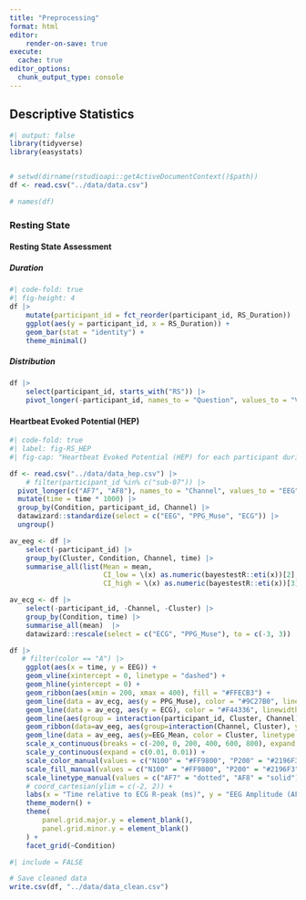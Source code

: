 ```yaml
---
title: "Preprocessing"
format: html
editor:
    render-on-save: true
execute:
  cache: true
editor_options: 
  chunk_output_type: console
---
```


## Descriptive Statistics


```r
#| output: false
library(tidyverse)
library(easystats)


# setwd(dirname(rstudioapi::getActiveDocumentContext()$path))
df <- read.csv("../data/data.csv")

# names(df)
```


### Resting State



#### Resting State Assessment

##### Duration

```r
#| code-fold: true
#| fig-height: 4
df |>
    mutate(participant_id = fct_reorder(participant_id, RS_Duration)) |>
    ggplot(aes(y = participant_id, x = RS_Duration)) +
    geom_bar(stat = "identity") +
    theme_minimal()
```

##### Distribution

```r
df |>
    select(participant_id, starts_with("RS")) |>
    pivot_longer(-participant_id, names_to = "Question", values_to = "Value") 
```


#### Heartbeat Evoked Potential (HEP)



```r
#| code-fold: true
#| label: fig-RS_HEP
#| fig-cap: "Heartbeat Evoked Potential (HEP) for each participant during the resting state, overlayed over average ECG trace and PPG (infrared sensor on the forehead)."

df <- read.csv("../data/data_hep.csv") |>
    # filter(participant_id %in% c("sub-07")) |>
  pivot_longer(c("AF7", "AF8"), names_to = "Channel", values_to = "EEG") |> 
  mutate(time = time * 1000) |>
  group_by(Condition, participant_id, Channel) |> 
  datawizard::standardize(select = c("EEG", "PPG_Muse", "ECG")) |>
  ungroup() 

av_eeg <- df |>
    select(-participant_id) |>
    group_by(Cluster, Condition, Channel, time) |>
    summarise_all(list(Mean = mean, 
                       CI_low = \(x) as.numeric(bayestestR::eti(x))[2],
                       CI_high = \(x) as.numeric(bayestestR::eti(x))[3]))

av_ecg <- df |>
    select(-participant_id, -Channel, -Cluster) |>
    group_by(Condition, time) |>
    summarise_all(mean)  |>
    datawizard::rescale(select = c("ECG", "PPG_Muse"), to = c(-3, 3))

df |>
   # filter(color == "A") |> 
    ggplot(aes(x = time, y = EEG)) +
    geom_vline(xintercept = 0, linetype = "dashed") +
    geom_hline(yintercept = 0) +
    geom_ribbon(aes(xmin = 200, xmax = 400), fill = "#FFECB3") +
    geom_line(data = av_ecg, aes(y = PPG_Muse), color = "#9C27B0", linewidth = 2, alpha=2/3) +
    geom_line(data = av_ecg, aes(y = ECG), color = "#F44336", linewidth = 2, alpha=2/3) +
    geom_line(aes(group = interaction(participant_id, Cluster, Channel), color = Cluster, linetype = Channel), alpha = 0.6, linewidth=0.1) +
    geom_ribbon(data=av_eeg, aes(group=interaction(Channel, Cluster), y=EEG_Mean, ymin=EEG_CI_low, ymax=EEG_CI_high, fill = Cluster), alpha=0.1) +
    geom_line(data = av_eeg, aes(y=EEG_Mean, color = Cluster, linetype = Channel), linewidth = 1) +
    scale_x_continuous(breaks = c(-200, 0, 200, 400, 600, 800), expand = c(0, 0)) +
    scale_y_continuous(expand = c(0.01, 0.01)) +
    scale_color_manual(values = c("N100" = "#FF9800", "P200" = "#2196F3")) +
    scale_fill_manual(values = c("N100" = "#FF9800", "P200" = "#2196F3")) +
    scale_linetype_manual(values = c("AF7" = "dotted", "AF8" = "solid")) +
    # coord_cartesian(ylim = c(-2, 2)) +
    labs(x = "Time relative to ECG R-peak (ms)", y = "EEG Amplitude (AF8)") +
    theme_modern() +
    theme(
        panel.grid.major.y = element_blank(),
        panel.grid.minor.y = element_blank()
    ) +
    facet_grid(~Condition)
```

```r
#| include = FALSE

# Save cleaned data
write.csv(df, "../data/data_clean.csv")
```
